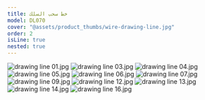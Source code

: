 ```yaml
---
title: خط سحب السلك
model: DL070
cover: "@assets/product_thumbs/wire-drawing-line.jpg"
order: 2
isLine: true
nested: true
---
```


<ProductTabs />

![drawing line 01.jpg](@assets/article_images/wire-drawing-line/drawing-line-01.jpg)
![drawing line 03.jpg](@assets/article_images/wire-drawing-line/drawing-line-03.jpg)
![drawing line 04.jpg](@assets/article_images/wire-drawing-line/drawing-line-04.jpg)
![drawing line 05.jpg](@assets/article_images/wire-drawing-line/drawing-line-05.jpg)
![drawing line 06.jpg](@assets/article_images/wire-drawing-line/drawing-line-06.jpg)
![drawing line 07.jpg](@assets/article_images/wire-drawing-line/drawing-line-07.jpg)
![drawing line 09.jpg](@assets/article_images/wire-drawing-line/drawing-line-09.jpg)
![drawing line 12.jpg](@assets/article_images/wire-drawing-line/drawing-line-12.jpg)
![drawing line 13.jpg](@assets/article_images/wire-drawing-line/drawing-line-13.jpg)
![drawing line 14.jpg](@assets/article_images/wire-drawing-line/drawing-line-14.jpg)
![drawing line 16.jpg](@assets/article_images/wire-drawing-line/drawing-line-16.jpg)
